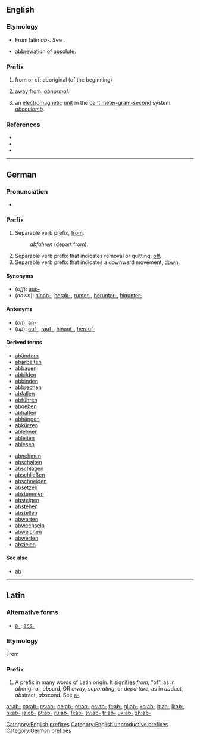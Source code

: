 {{also|Appendix:Variations of "ab"}}
==English==

===Etymology===
* From latin ''ab-''. See {{proto|Indo-European|apo-}}.
* {{physics}} [[abbreviation]] of [[absolute]].

===Prefix===
{{infl|en|prefix|cat=prefixes}}
# from or of: aboriginal (of the beginning)
# {{context|non-productive}} away from: ''[[abnormal]]''.
# {{physics}} an [[electromagnetic]] [[unit]] in the [[centimeter-gram-second]] system: ''[[abcoulomb]]''.

===References===
* {{R:American Heritage 2000|ab-}}
* {{R:Dictionary.com|ab-}}
* {{R:WordNet 2003|ab-}}

[[Category:English prefixes]]
[[Category:English unproductive prefixes]]

----

==German==

===Pronunciation===
* {{IPA|/ʔap/|lang=de}}

===Prefix===
{{infl|de|prefix}}

# Separable verb prefix, [[from]].
#: ''abfahren'' (depart from).
# Separable verb prefix that indicates removal or quitting, [[off]].
# Separable verb prefix that indicates a downward movement, [[down]].

====Synonyms====
* (''off''): [[aus-]]
* (''down''): [[hinab-]], [[herab-]], [[runter-]], [[herunter-]], [[hinunter-]]

====Antonyms====
* (''on''): [[an-]]
* (''up''): [[auf-]], [[rauf-]], [[hinauf-]], [[herauf-]]

====Derived terms====
{{der-top}}
* [[abändern]]
* [[abarbeiten]]
* [[abbauen]]
* [[abbilden]]
* [[abbinden]]
* [[abbrechen]]
* [[abfallen]]
* [[abführen]]
* [[abgeben]]
* [[abhalten]]
* [[abhängen]]
* [[abkürzen]]
* [[ablehnen]]
* [[ableiten]]
* [[ablesen]]
{{der-mid}}
* [[abnehmen]]
* [[abschalten]]
* [[abschlagen]]
* [[abschließen]]
* [[abschneiden]]
* [[absetzen]]
* [[abstammen]]
* [[absteigen]]
* [[abstehen]]
* [[abstellen]]
* [[abwarten]]
* [[abwechseln]]
* [[abweichen]]
* [[abwerfen]]
* [[abzielen]]

{{der-bottom}}

====See also====
* [[ab]]

[[Category:German prefixes]]

----

==Latin==

===Alternative forms===
* [[a-]]; [[abs-]]

===Etymology===
From {{term|ab||lang=la|from, of, away from}}

===Prefix===
{{infl|la|prefix}}

# A prefix in many words of Latin origin. It [[signifies]] ''from'', "of", as in ''ab''original, ''ab''surd, OR ''away'', ''separating'', or ''departure'', as in ''ab''duct, ''abs''tract, ''abs''cond. See [[a-#Latin|a-]].

[[ar:ab-]]
[[ca:ab-]]
[[cs:ab-]]
[[de:ab-]]
[[et:ab-]]
[[es:ab-]]
[[fr:ab-]]
[[gl:ab-]]
[[ko:ab-]]
[[it:ab-]]
[[li:ab-]]
[[nl:ab-]]
[[ja:ab-]]
[[pt:ab-]]
[[ru:ab-]]
[[fi:ab-]]
[[sv:ab-]]
[[tr:ab-]]
[[uk:ab-]]
[[zh:ab-]]